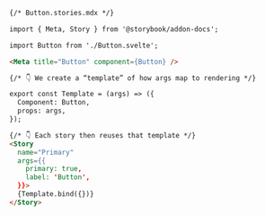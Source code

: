 ```md
{/* Button.stories.mdx */}

import { Meta, Story } from '@storybook/addon-docs';

import Button from './Button.svelte';

<Meta title="Button" component={Button} />

{/* 👇 We create a “template” of how args map to rendering */}

export const Template = (args) => ({
  Component: Button,
  props: args,
});

{/* 👇 Each story then reuses that template */}
<Story
  name="Primary"
  args={{
    primary: true,
    label: 'Button',
  }}>
  {Template.bind({})}
</Story>
```